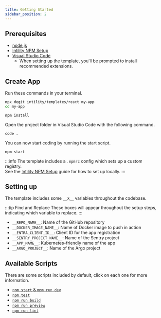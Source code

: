 ```yaml
---
title: Getting Started
sidebar_position: 2
---
```


## Prerequisites

- [node.js](https://nodejs.org/)
- [Intility NPM Setup](https://github.com/orgs/intility/discussions/13)
- [Visual Studio Code](https://code.visualstudio.com/)
  - When setting up the template, you'll be prompted to install recommended extensions.

## Create App

Run these commands in your terminal.

```bash
npx degit intility/templates/react my-app
cd my-app

npm install
```

Open the project folder in Visual Studio Code with the following command.

```bash
code .
```

You can now start coding by running the start script.

```bash
npm start
```

:::info
The template includes a `.npmrc` config which sets up a custom registry.  
See the [Intility NPM Setup](https://github.com/orgs/intility/discussions/13) guide for how to set up locally.
:::

## Setting up

The template includes some `__X__` variables throughout the codebase.

:::tip Find and Replace
These boxes will appear throughout the setup steps, indicating which variable to replace.
:::

- `__REPO_NAME__`: Name of the GitHub repository
- `__DOCKER_IMAGE_NAME__`: Name of Docker image to push in action
- `__ENTRA_CLIENT_ID__`: Client ID for the app registration
- `__SENTRY_PROJECT_NAME__`: Name of the Sentry project
- `__APP_NAME__`: Kubernetes-friendly name of the app
- `__ARGO_PROJECT__`: Name of the Argo project

## Available Scripts

There are some scripts included by default, click on each one for more information.

- [`npm start` & `npm run dev`](https://vitejs.dev/guide/cli.html#dev-server)
- [`npm test`](https://vitest.dev/guide/cli.html#vitest)
- [`npm run build`](https://vitejs.dev/guide/cli.html#build)
- [`npm run preview`](https://vitejs.dev/guide/cli.html#vite-preview)
- [`npm run lint`](https://biomejs.dev/reference/cli/#biome-check)
